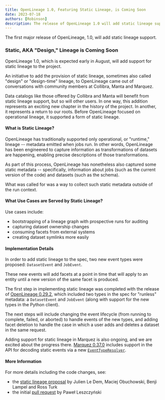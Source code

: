```yaml
---
title: OpenLineage 1.0, Featuring Static Lineage, is Coming Soon
date: 2023-07-18
authors: [Robinson]
description: The release of OpenLineage 1.0 will add static lineage support.
---
```

The first major release of OpenLineage, 1.0, will add static lineage support.

<!--truncate-->

### Static, AKA "Design," Lineage is Coming Soon 

OpenLineage 1.0, which is expected early in August, will add support for static lineage to the project.

An initiative to add the provision of static lineage, sometimes also called "design" or "design-time" lineage, to OpenLineage came out of conversations with community members at Collibra, Manta and Marquez.

Data catalogs like those offered by Collibra and Manta will benefit from static lineage support, but so will other users. In one way, this addition represents an exciting new chapter in the history of the project. In another, it represents a return to our roots. Before OpenLineage focused on operational lineage, it supported a form of static lineage.

#### What is Static Lineage?

OpenLineage has traditionally supported only operational, or "runtime," lineage -- metadata emitted when jobs run. In other words, OpenLineage has been engineered to capture information as transformations of datasets are happening, enabling precise descriptions of those transformations.

As part of this process, OpenLineage has nonetheless also captured some static metadata -- specifically, information about jobs (such as the current version of the code) and datasets (such as the schema).

What was called for was a way to collect such static metadata outside of the run context. 

#### What Use Cases are Served by Static Lineage?

Use cases include:

- bootstrapping of a lineage graph with prospective runs for auditing
- capturing dataset ownership changes 
- consuming facets from external systems
- creating dataset symlinks more easily

#### Implementation Details 

In order to add static lineage to the spec, two new event types were proposed: `DatasetEvent` and `JobEvent`.

These new events will add facets at a point in time that will apply to an entity until a new version of the same facet is produced. 

The first step in implementing static lineage was completed with the release of [OpenLineage 0.29.2](https://github.com/OpenLineage/OpenLineage/releases/tag/0.29.2), which included two types in the spec for "runless" metadata: a `DatasetEvent` and `JobEvent` (along with support for the new types in the Python client).

The next steps will include changing the event lifecycle (from running to complete, failed, or aborted) to handle events of the new types, and adding facet deletion to handle the case in which a user adds and deletes a dataset in the same request.

Adding support for static lineage in Marquez is also ongoing, and we are excited about the progress there. [Marquez 0.37.0](https://github.com/MarquezProject/marquez/releases/tag/0.37.0) includes support in the API for decoding static events via a new [`EventTypeResolver`](https://github.com/MarquezProject/marquez/pull/2495).


#### More Information 

For more details including the code changes, see:

- the [static lineage proposal](https://github.com/OpenLineage/OpenLineage/blob/main/proposals/1837/static_lineage.md) by Julien Le Dem, Maciej Obuchowski, Benji Lampel and Ross Turk 
- the initial [pull request](https://github.com/OpenLineage/OpenLineage/pull/1880) by Paweł Leszczyński



